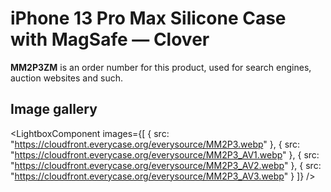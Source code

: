 
# iPhone 13 Pro Max Silicone Case with MagSafe — Clover

<Callout type='info' emoji='👉🏻'>**MM2P3ZM** is an order number for this product, used for search engines, auction websites and such.</Callout>

## Image gallery

<LightboxComponent
    images={[
      {
        src: "https://cloudfront.everycase.org/everysource/MM2P3.webp"
      },
      {
        src: "https://cloudfront.everycase.org/everysource/MM2P3_AV1.webp"
      },
      {
        src: "https://cloudfront.everycase.org/everysource/MM2P3_AV2.webp"
      },
      {
        src: "https://cloudfront.everycase.org/everysource/MM2P3_AV3.webp"
      }
    ]}
  />
